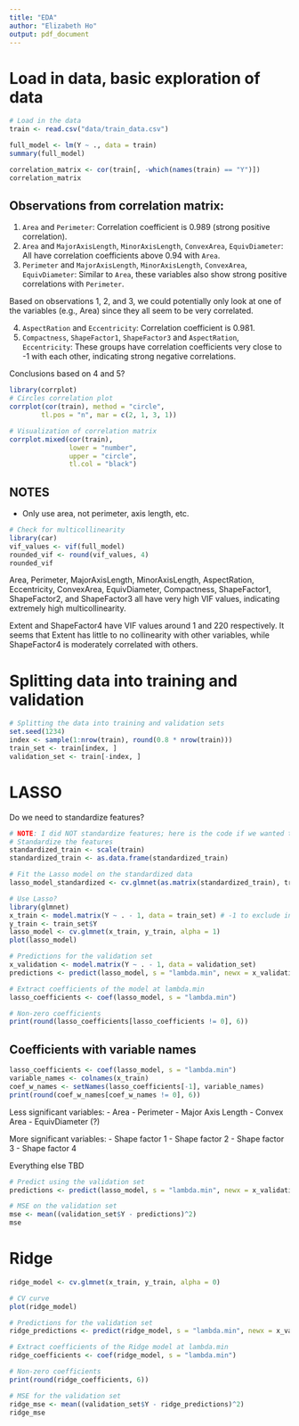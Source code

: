 ```yaml
---
title: "EDA"
author: "Elizabeth Ho"
output: pdf_document
---
```


# Load in data, basic exploration of data
```r
# Load in the data
train <- read.csv("data/train_data.csv")
```

```r
full_model <- lm(Y ~ ., data = train)
summary(full_model)
```

```r
correlation_matrix <- cor(train[, -which(names(train) == "Y")])
correlation_matrix
```
## Observations from correlation matrix:

1. `Area` and `Perimeter`: Correlation coefficient is 0.989 (strong positive correlation).
2. `Area` and `MajorAxisLength`, `MinorAxisLength`, `ConvexArea`, `EquivDiameter`: All have correlation coefficients above 0.94 with `Area`.
3. `Perimeter` and `MajorAxisLength`, `MinorAxisLength`, `ConvexArea`, `EquivDiameter`: Similar to `Area`, these variables also show strong positive correlations with `Perimeter`.

Based on observations 1, 2, and 3, we could potentially only look at one of the variables (e.g., Area) since they all seem to be very correlated.

4. `AspectRation` and `Eccentricity`: Correlation coefficient is 0.981.
5. `Compactness`, `ShapeFactor1`, `ShapeFactor3` and `AspectRation`, `Eccentricity`: These groups have correlation coefficients very close to -1 with each other, indicating strong negative correlations.

Conclusions based on 4 and 5?

```r
library(corrplot)
# Circles correlation plot
corrplot(cor(train), method = "circle",
        tl.pos = "n", mar = c(2, 1, 3, 1)) 
```

```r
# Visualization of correlation matrix
corrplot.mixed(cor(train),
               lower = "number", 
               upper = "circle",
               tl.col = "black")
```
## NOTES
- Only use area, not perimeter, axis length, etc.

```r
# Check for multicollinearity
library(car)
vif_values <- vif(full_model)
rounded_vif <- round(vif_values, 4)
rounded_vif
```

Area, Perimeter, MajorAxisLength, MinorAxisLength, AspectRation, Eccentricity, ConvexArea, EquivDiameter, Compactness, ShapeFactor1, ShapeFactor2, and ShapeFactor3 all have very high VIF values, indicating extremely high multicollinearity.

Extent and ShapeFactor4 have VIF values around 1 and 220 respectively. It seems that Extent has little to no collinearity with other variables, while ShapeFactor4 is moderately correlated with others.

# Splitting data into training and validation

```r
# Splitting the data into training and validation sets
set.seed(1234)
index <- sample(1:nrow(train), round(0.8 * nrow(train)))
train_set <- train[index, ]
validation_set <- train[-index, ]
```

# LASSO
Do we need to standardize features?
```r
# NOTE: I did NOT standardize features; here is the code if we wanted to do so
# Standardize the features
standardized_train <- scale(train)
standardized_train <- as.data.frame(standardized_train)

# Fit the Lasso model on the standardized data
lasso_model_standardized <- cv.glmnet(as.matrix(standardized_train), train$Y, alpha = 1)
```

```r
# Use Lasso?
library(glmnet)
x_train <- model.matrix(Y ~ . - 1, data = train_set) # -1 to exclude intercept
y_train <- train_set$Y
lasso_model <- cv.glmnet(x_train, y_train, alpha = 1)
plot(lasso_model)

# Predictions for the validation set
x_validation <- model.matrix(Y ~ . - 1, data = validation_set)
predictions <- predict(lasso_model, s = "lambda.min", newx = x_validation)
```

```r
# Extract coefficients of the model at lambda.min
lasso_coefficients <- coef(lasso_model, s = "lambda.min")

# Non-zero coefficients
print(round(lasso_coefficients[lasso_coefficients != 0], 6))
```

## Coefficients with variable names
```r
lasso_coefficients <- coef(lasso_model, s = "lambda.min")
variable_names <- colnames(x_train)
coef_w_names <- setNames(lasso_coefficients[-1], variable_names)
print(round(coef_w_names[coef_w_names != 0], 6))
```

Less significant variables:
- Area
- Perimeter
- Major Axis Length
- Convex Area
- EquivDiameter (?)

More significant variables:
- Shape factor 1
- Shape factor 2
- Shape factor 3
- Shape factor 4

Everything else TBD

```r
# Predict using the validation set
predictions <- predict(lasso_model, s = "lambda.min", newx = x_validation)

# MSE on the validation set
mse <- mean((validation_set$Y - predictions)^2)
mse
```

# Ridge

```r
ridge_model <- cv.glmnet(x_train, y_train, alpha = 0)

# CV curve
plot(ridge_model)
```

```r
# Predictions for the validation set
ridge_predictions <- predict(ridge_model, s = "lambda.min", newx = x_validation)

# Extract coefficients of the Ridge model at lambda.min
ridge_coefficients <- coef(ridge_model, s = "lambda.min")

# Non-zero coefficients
print(round(ridge_coefficients, 6))
```

```r
# MSE for the validation set 
ridge_mse <- mean((validation_set$Y - ridge_predictions)^2)
ridge_mse
```

